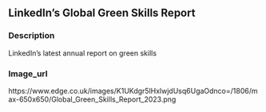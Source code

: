 ## LinkedIn's Global Green Skills Report
### Description

LinkedIn's latest annual report on green skills

### Image_url

https://www.edge.co.uk/images/K1UKdgr5lHxlwjdUsq6UgaOdnco=/1806/max-650x650/Global_Green_Skills_Report_2023.png

